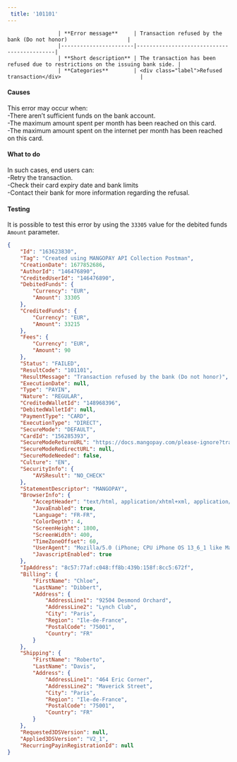 ---  
 title: '101101'  
---  


                    | **Error message**     | Transaction refused by the bank (Do not honor)                   |
                    |-----------------------|--------------------------------------------|
                    | **Short description** | The transaction has been refused due to restrictions on the issuing bank side. |
                    | **Categories**        | <div class="label">Refused transaction</div>                         |
                  

#### Causes  

This error may occur when:  
-There aren’t sufficient funds on the bank account.  
-The maximum amount spent per month has been reached on this card.  
-The maximum amount spent on the internet per month has been reached on this card.  

#### What to do  

In such cases, end users can:  
-Retry the transaction.  
-Check their card expiry date and bank limits  
-Contact their bank for more information regarding the refusal.  

#### Testing  

It is possible to test this error by using the `33305` value for the debited funds `Amount` parameter.  
```json API Response
{
    "Id": "163623830",
    "Tag": "Created using MANGOPAY API Collection Postman",
    "CreationDate": 1677852686,
    "AuthorId": "146476890",
    "CreditedUserId": "146476890",
    "DebitedFunds": {
        "Currency": "EUR",
        "Amount": 33305
    },
    "CreditedFunds": {
        "Currency": "EUR",
        "Amount": 33215
    },
    "Fees": {
        "Currency": "EUR",
        "Amount": 90
    },
    "Status": "FAILED",
    "ResultCode": "101101",
    "ResultMessage": "Transaction refused by the bank (Do not honor)",
    "ExecutionDate": null,
    "Type": "PAYIN",
    "Nature": "REGULAR",
    "CreditedWalletId": "148968396",
    "DebitedWalletId": null,
    "PaymentType": "CARD",
    "ExecutionType": "DIRECT",
    "SecureMode": "DEFAULT",
    "CardId": "156285393",
    "SecureModeReturnURL": "https://docs.mangopay.com/please-ignore?transactionId=163623830",
    "SecureModeRedirectURL": null,
    "SecureModeNeeded": false,
    "Culture": "EN",
    "SecurityInfo": {
        "AVSResult": "NO_CHECK"
    },
    "StatementDescriptor": "MANGOPAY",
    "BrowserInfo": {
        "AcceptHeader": "text/html, application/xhtml+xml, application/xml;q=0.9, /;q=0.8",
        "JavaEnabled": true,
        "Language": "FR-FR",
        "ColorDepth": 4,
        "ScreenHeight": 1800,
        "ScreenWidth": 400,
        "TimeZoneOffset": 60,
        "UserAgent": "Mozilla/5.0 (iPhone; CPU iPhone OS 13_6_1 like Mac OS X) AppleWebKit/605.1.15 (KHTML, like Gecko) Mobile/15E148",
        "JavascriptEnabled": true
    },
    "IpAddress": "8c57:77af:c048:ff8b:439b:158f:8cc5:672f",
    "Billing": {
        "FirstName": "Chloe",
        "LastName": "Dibbert",
        "Address": {
            "AddressLine1": "92504 Desmond Orchard",
            "AddressLine2": "Lynch Club",
            "City": "Paris",
            "Region": "Ile-de-France",
            "PostalCode": "75001",
            "Country": "FR"
        }
    },
    "Shipping": {
        "FirstName": "Roberto",
        "LastName": "Davis",
        "Address": {
            "AddressLine1": "464 Eric Corner",
            "AddressLine2": "Maverick Street",
            "City": "Paris",
            "Region": "Ile-de-France",
            "PostalCode": "75001",
            "Country": "FR"
        }
    },
    "Requested3DSVersion": null,
    "Applied3DSVersion": "V2_1",
    "RecurringPayinRegistrationId": null
}
```